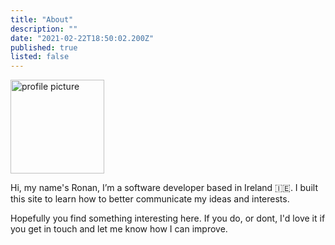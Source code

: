 ```yaml
---
title: "About"
description: ""
date: "2021-02-22T18:50:02.200Z"
published: true
listed: false
---
```


<Image src="/assets/about/me.jpg" alt="profile picture" width="150" height="150" />

Hi, my name's Ronan, I’m a software developer based in Ireland 🇮🇪. I built this site to learn how to better communicate my ideas and interests.

Hopefully you find something interesting here. If you do, or dont, I'd love it if you get in touch and let me know how I can improve.

